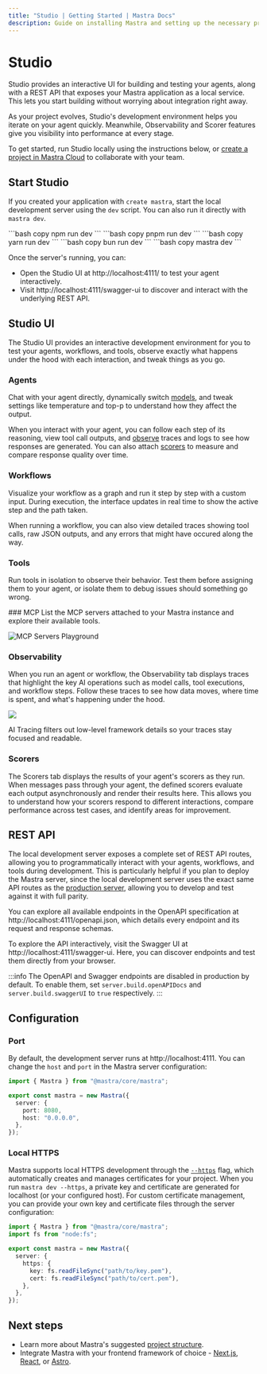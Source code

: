 ```yaml
---
title: "Studio | Getting Started | Mastra Docs"
description: Guide on installing Mastra and setting up the necessary prerequisites for running it with various LLM providers.
---
```



# Studio

Studio provides an interactive UI for building and testing your agents, along with a REST API that exposes your Mastra application as a local service. This lets you start building without worrying about integration right away.

As your project evolves, Studio's development environment helps you iterate on your agent quickly. Meanwhile, Observability and Scorer features give you visibility into performance at every stage.

To get started, run Studio locally using the instructions below, or [create a project in Mastra Cloud](https://mastra.ai/docs/mastra-cloud/setting-up) to collaborate with your team.

<YouTube id="ojGu6Bi4wYk" />

## Start Studio

If you created your application with `create mastra`, start the local development server using the `dev` script. You can also run it directly with `mastra dev`.

<Tabs>
  <TabItem value="npm" label="npm">
    ```bash copy
    npm run dev
    ```
  </TabItem>
  <TabItem value="pnpm" label="pnpm">
    ```bash copy
    pnpm run dev
    ```
  </TabItem>
  <TabItem value="yarn" label="yarn">
    ```bash copy
    yarn run dev
    ```
  </TabItem>
  <TabItem value="bun" label="bun">
    ```bash copy
    bun run dev
    ```
  </TabItem>
  <TabItem value="mastra" label="mastra">
    ```bash copy
    mastra dev
    ```
  </TabItem>
</Tabs>

Once the server's running, you can:

- Open the Studio UI at http://localhost:4111/ to test your agent interactively.
- Visit http://localhost:4111/swagger-ui to discover and interact with the underlying REST API.

## Studio UI

The Studio UI provides an interactive development environment for you to test your agents, workflows, and tools, observe exactly what happens under the hood with each interaction, and tweak things as you go.

### Agents

Chat with your agent directly, dynamically switch [models](/models), and tweak settings like temperature and top-p to understand how they affect the output.

<VideoPlayer src="https://res.cloudinary.com/mastra-assets/video/upload/v1751406022/local-dev-agents-playground_100_m3begx.mp4" />

When you interact with your agent, you can follow each step of its reasoning, view tool call outputs, and [observe](#observability) traces and logs to see how responses are generated. You can also attach [scorers](#scorers) to measure and compare response quality over time.

### Workflows

Visualize your workflow as a graph and run it step by step with a custom input. During execution, the interface updates in real time to show the active step and the path taken.

<VideoPlayer src="https://res.cloudinary.com/mastra-assets/video/upload/v1751406027/local-dev-workflows-playground_100_rbc466.mp4" />

When running a workflow, you can also view detailed traces showing tool calls, raw JSON outputs, and any errors that might have occured along the way.

### Tools

Run tools in isolation to observe their behavior. Test them before assigning them to your agent, or isolate them to debug issues should something go wrong.

<VideoPlayer src="https://res.cloudinary.com/mastra-assets/video/upload/v1751406316/local-dev-agents-tools_100_fe1jdt.mp4" />
### MCP List the MCP servers attached to your Mastra instance and explore their
available tools.

![MCP Servers Playground](/img/local-dev/local-dev-mcp-server-playground.jpg)

### Observability

When you run an agent or workflow, the Observability tab displays traces that highlight the key AI operations such as model calls, tool executions, and workflow steps. Follow these traces to see how data moves, where time is spent, and what's happening under the hood.

![](https://mastra.ai/_next/image?url=%2Ftracingafter.png&w=1920&q=75)

AI Tracing filters out low-level framework details so your traces stay focused and readable.

### Scorers

The Scorers tab displays the results of your agent's scorers as they run. When messages pass through your agent, the defined scorers evaluate each output asynchronously and render their results here. This allows you to understand how your scorers respond to different interactions, compare performance across test cases, and identify areas for improvement.

## REST API

The local development server exposes a complete set of REST API routes, allowing you to programmatically interact with your agents, workflows, and tools during development. This is particularly helpful if you plan to deploy the Mastra server, since the local development server uses the exact same API routes as the [production server](/docs/server-db/production-server), allowing you to develop and test against it with full parity.

You can explore all available endpoints in the OpenAPI specification at http://localhost:4111/openapi.json, which details every endpoint and its request and response schemas.

To explore the API interactively, visit the Swagger UI at http://localhost:4111/swagger-ui. Here, you can discover endpoints and test them directly from your browser.

:::info
The OpenAPI and Swagger endpoints are disabled in production by default. To enable them, set `server.build.openAPIDocs` and `server.build.swaggerUI` to `true` respectively.
:::

## Configuration

### Port

By default, the development server runs at http://localhost:4111. You can change the `host` and `port` in the Mastra server configuration:

```typescript
import { Mastra } from "@mastra/core/mastra";

export const mastra = new Mastra({
  server: {
    port: 8080,
    host: "0.0.0.0",
  },
});
```

### Local HTTPS

Mastra supports local HTTPS development through the [`--https`](/reference/cli/mastra#--https) flag, which automatically creates and manages certificates for your project. When you run `mastra dev --https`, a private key and certificate are generated for localhost (or your configured host). For custom certificate management, you can provide your own key and certificate files through the server configuration:

```typescript
import { Mastra } from "@mastra/core/mastra";
import fs from "node:fs";

export const mastra = new Mastra({
  server: {
    https: {
      key: fs.readFileSync("path/to/key.pem"),
      cert: fs.readFileSync("path/to/cert.pem"),
    },
  },
});
```

## Next steps

- Learn more about Mastra's suggested [project structure](/docs/getting-started/project-structure).
- Integrate Mastra with your frontend framework of choice - [Next.js](/docs/frameworks/web-frameworks/next-js), [React](/docs/frameworks/web-frameworks/vite-react), or [Astro](/docs/frameworks/web-frameworks/astro).
